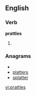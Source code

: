 
==English==

===Verb===
'''prattles'''

# {{third-person singular of|[[prattle]]}}

===Anagrams===
* {{alphagram|aelprstt}}
* [[platters#English|platters]]
* [[splatter#English|splatter]]

[[vi:prattles]]